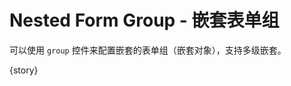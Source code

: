 
<Meta
  title="FluentForm/Basic/Nested Form"
  component={meta.component}
  decorators={meta.decorators}
  argTypes={meta.argTypes}
  parameters={meta.parameters} />

# Nested Form Group - 嵌套表单组

可以使用 `group` 控件来配置嵌套的表单组（嵌套对象），支持多级嵌套。

<Canvas withToolbar mdxSource={source}>
  <Story name="Nested Object">{story}</Story>
</Canvas>

<ArgsTable of={FluentFormComponent} />
